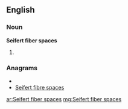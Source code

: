 ==English==

===Noun===
'''Seifert fiber spaces'''

# {{plural of|[[Seifert fiber space]]}}

===Anagrams===
* {{alphagram|abceeeeffiiprrssst}}
* [[Seifert fibre spaces#English|Seifert fibre spaces]]

[[ar:Seifert fiber spaces]]
[[mg:Seifert fiber spaces]]